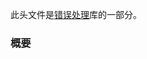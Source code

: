 {{cpp/header/title|system_error}}
{{cpp/header/navbar}}

此头文件是[[cpp/error|错误处理]]库的一部分。

{{dsc begin}}
{{dsc h1|包含}}
{{dsc inc|cpp/header/dsc compare}}
{{dsc h1|类}}
{{dsc inc|cpp/error/dsc error_category}}
{{dsc inc|cpp/error/dsc error_condition}}
{{dsc inc|cpp/error/dsc errc}}
{{dsc inc|cpp/error/dsc error_code}}
{{dsc inc|cpp/error/dsc system_error}}
{{dsc inc|cpp/error/error_code/dsc is_error_code_enum}}
{{dsc inc|cpp/error/error_condition/dsc is_error_condition_enum}}
{{dsc inc|cpp/error/error_code/dsc hash}}
{{dsc h2|前置声明}}
{{dsc header|functional}}
{{dsc inc|cpp/utility/dsc hash}}
{{dsc h1|函数}}
{{dsc inc|cpp/error/dsc generic_category}}
{{dsc inc|cpp/error/dsc system_category}}
{{dsc inc|cpp/error/error_code/dsc operator_cmp}}
{{dsc inc|cpp/error/error_code/dsc operator_ltlt}}
{{dsc inc|cpp/error/errc/dsc make_error_code}}
{{dsc inc|cpp/error/error_condition/dsc operator_cmp}}
{{dsc inc|cpp/error/errc/dsc make_error_condition}}
{{dsc end}}

===概要===
{{cpp/synopsis/system_error}}

{{langlinks|en|es|ja|ru}}